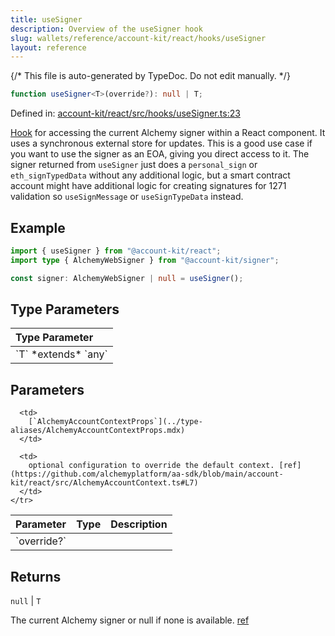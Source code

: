 ```yaml
---
title: useSigner
description: Overview of the useSigner hook
slug: wallets/reference/account-kit/react/hooks/useSigner
layout: reference
---
```


{/* This file is auto-generated by TypeDoc. Do not edit manually. */}

```ts
function useSigner<T>(override?): null | T;
```

Defined in: [account-kit/react/src/hooks/useSigner.ts:23](https://github.com/alchemyplatform/aa-sdk/blob/dc58c113ff1eeb06d4b3f76c505cbbaad47db8fc/account-kit/react/src/hooks/useSigner.ts#L23)

[Hook](https://github.com/alchemyplatform/aa-sdk/blob/main/account-kit/react/src/hooks/useSigner.ts) for accessing the current Alchemy signer within a React component. It uses a synchronous external store for updates.
This is a good use case if you want to use the signer as an EOA, giving you direct access to it. The signer returned from `useSigner` just does a `personal_sign` or `eth_signTypedData` without any additional logic, but a smart contract account might have additional logic for creating signatures for 1271 validation so `useSignMessage` or `useSignTypeData` instead.

## Example

```ts twoslash
import { useSigner } from "@account-kit/react";
import type { AlchemyWebSigner } from "@account-kit/signer";

const signer: AlchemyWebSigner | null = useSigner();
```

## Type Parameters

<table>
  <thead>
    <tr>
      <th align="left">Type Parameter</th>
    </tr>
  </thead>

  <tbody>
    <tr>
      <td>
        `T` *extends* `any`
      </td>
    </tr>
  </tbody>
</table>

## Parameters

<table>
  <thead>
    <tr>
      <th align="left">Parameter</th>
      <th align="left">Type</th>
      <th align="left">Description</th>
    </tr>
  </thead>

  <tbody>
    <tr>
      <td>
        `override?`
      </td>

      <td>
        [`AlchemyAccountContextProps`](../type-aliases/AlchemyAccountContextProps.mdx)
      </td>

      <td>
        optional configuration to override the default context. [ref](https://github.com/alchemyplatform/aa-sdk/blob/main/account-kit/react/src/AlchemyAccountContext.ts#L7)
      </td>
    </tr>

  </tbody>
</table>

## Returns

`null` | `T`

The current Alchemy signer or null if none is available. [ref](https://github.com/alchemyplatform/aa-sdk/blob/main/account-kit/signer/src/client/index.ts#L50)

